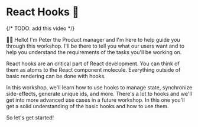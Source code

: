 # React Hooks 🎣

{/* TODO: add this video */}

👨‍💼 Hello! I'm Peter the Product manager and I'm here to help guide you through
this workshop. I'll be there to tell you what our users want and to help you
understand the requirements of the tasks you'll be working on.

React hooks are an critical part of React development. You can think of them as
atoms to the React component molecule. Everything outside of basic rendering
can be done with hooks.

In this workshop, we'll learn how to use hooks to manage state, synchronize
side-effects, generate unique ids, and more. There's a lot to hooks and we'll
get into more advanced use cases in a future workshop. In this one you'll get
a solid understanding of the basic hooks and how to use them.

So let's get started!
